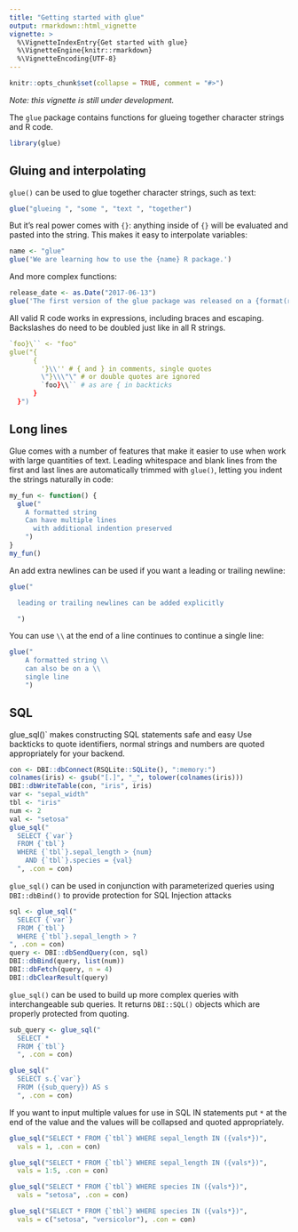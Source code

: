 ```yaml
---
title: "Getting started with glue"
output: rmarkdown::html_vignette
vignette: >
  %\VignetteIndexEntry{Get started with glue}
  %\VignetteEngine{knitr::rmarkdown}
  %\VignetteEncoding{UTF-8}
---
```


```r
knitr::opts_chunk$set(collapse = TRUE, comment = "#>")
```

*Note: this vignette is still under development.*

The `glue` package contains functions for glueing together character strings and R code.

```r
library(glue)
```

## Gluing and interpolating

`glue()` can be used to glue together character strings, such as text:

```r
glue("glueing ", "some ", "text ", "together")
```

But it's real power comes with `{}`: anything inside of `{}` will be evaluated and pasted into the string.
This makes it easy to interpolate variables:

```r
name <- "glue"
glue('We are learning how to use the {name} R package.')
```

And more complex functions:

```r
release_date <- as.Date("2017-06-13")
glue('The first version of the glue package was released on a {format(release_date, "%A")}.')
```

All valid R code works in expressions, including braces and escaping.
Backslashes do need to be doubled just like in all R strings.

```r
`foo}\`` <- "foo"
glue("{
      {
        '}\\'' # { and } in comments, single quotes
        \"}\\\"\" # or double quotes are ignored
        `foo}\\`` # as are { in backticks
      }
  }")
```

## Long lines

Glue comes with a number of features that make it easier to use when work with large quantities of text.
Leading whitespace and blank lines from the first and last lines are automatically trimmed with `glue()`, letting you indent the strings naturally in code:

```r
my_fun <- function() {
  glue("
    A formatted string
    Can have multiple lines
      with additional indention preserved
    ")  
}
my_fun()
```

An add extra newlines can be used if you want a leading or trailing newline:

```r
glue("

  leading or trailing newlines can be added explicitly

  ")
```

You can use `\\` at the end of a line continues to continue a single line:

```r
glue("
    A formatted string \\
    can also be on a \\
    single line
    ")
```

## SQL

glue_sql()` makes constructing SQL statements safe and easy
Use backticks to quote identifiers, normal strings and numbers are quoted
appropriately for your backend.

```r
con <- DBI::dbConnect(RSQLite::SQLite(), ":memory:")
colnames(iris) <- gsub("[.]", "_", tolower(colnames(iris)))
DBI::dbWriteTable(con, "iris", iris)
var <- "sepal_width"
tbl <- "iris"
num <- 2
val <- "setosa"
glue_sql("
  SELECT {`var`}
  FROM {`tbl`}
  WHERE {`tbl`}.sepal_length > {num}
    AND {`tbl`}.species = {val}
  ", .con = con)
```

`glue_sql()` can be used in conjunction with parameterized queries using `DBI::dbBind()` to provide protection for SQL Injection attacks

```r
sql <- glue_sql("
  SELECT {`var`}
  FROM {`tbl`}
  WHERE {`tbl`}.sepal_length > ?
", .con = con)
query <- DBI::dbSendQuery(con, sql)
DBI::dbBind(query, list(num))
DBI::dbFetch(query, n = 4)
DBI::dbClearResult(query)
```

`glue_sql()` can be used to build up more complex queries with
 interchangeable sub queries. It returns `DBI::SQL()` objects which are properly protected from quoting.

```r
sub_query <- glue_sql("
  SELECT *
  FROM {`tbl`}
  ", .con = con)

glue_sql("
  SELECT s.{`var`}
  FROM ({sub_query}) AS s
  ", .con = con)
```

If you want to input multiple values for use in SQL IN statements put `*` at the end of the value and the values will be collapsed and quoted appropriately.

```r
glue_sql("SELECT * FROM {`tbl`} WHERE sepal_length IN ({vals*})",
  vals = 1, .con = con)

glue_sql("SELECT * FROM {`tbl`} WHERE sepal_length IN ({vals*})",
  vals = 1:5, .con = con)

glue_sql("SELECT * FROM {`tbl`} WHERE species IN ({vals*})",
  vals = "setosa", .con = con)

glue_sql("SELECT * FROM {`tbl`} WHERE species IN ({vals*})",
  vals = c("setosa", "versicolor"), .con = con)
```
